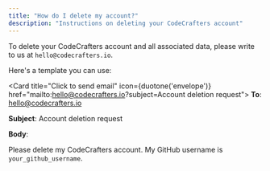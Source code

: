 ```yaml
---
title: "How do I delete my account?"
description: "Instructions on deleting your CodeCrafters account"
---
```


To delete your CodeCrafters account and all associated data, please write to us at `hello@codecrafters.io`.

Here's a template you can use:

<Card title="Click to send email" icon={duotone('envelope')} href="mailto:hello@codecrafters.io?subject=Account deletion request">
  **To**: hello@codecrafters.io

  **Subject**: Account deletion request

  **Body**:

  Please delete my CodeCrafters account. My GitHub username is `your_github_username`.
</Card>
